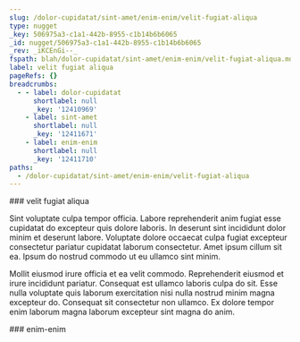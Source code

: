 ```yaml
---
slug: /dolor-cupidatat/sint-amet/enim-enim/velit-fugiat-aliqua
type: nugget
_key: 506975a3-c1a1-442b-8955-c1b14b6b6065
_id: nugget/506975a3-c1a1-442b-8955-c1b14b6b6065
_rev: _iKCEnGi--_
fspath: blah/dolor-cupidatat/sint-amet/enim-enim/velit-fugiat-aliqua.md
label: velit fugiat aliqua
pageRefs: {}
breadcrumbs:
  - - label: dolor-cupidatat
      shortlabel: null
      _key: '12410969'
    - label: sint-amet
      shortlabel: null
      _key: '12411671'
    - label: enim-enim
      shortlabel: null
      _key: '12411710'
paths:
  - /dolor-cupidatat/sint-amet/enim-enim/velit-fugiat-aliqua
---
```


<NuggetArea>
<Nugget slug="/dolor-cupidatat/sint-amet/enim-enim/velit-fugiat-aliqua" type="nugget" _key="506975a3-c1a1-442b-8955-c1b14b6b6065" _id="nugget/506975a3-c1a1-442b-8955-c1b14b6b6065" _rev="_iKCEnGi--_" fspath="blah/dolor-cupidatat/sint-amet/enim-enim/velit-fugiat-aliqua.md" label="velit fugiat aliqua" paths="/dolor-cupidatat/sint-amet/enim-enim/velit-fugiat-aliqua">
<NuggetBody>
### velit fugiat aliqua

Sint voluptate culpa tempor officia. Labore reprehenderit anim fugiat esse cupidatat do excepteur quis dolore laboris. In deserunt sint incididunt dolor minim et deserunt labore. Voluptate dolore occaecat culpa fugiat excepteur consectetur pariatur cupidatat laborum consectetur. Amet ipsum cillum sit ea. Ipsum do nostrud commodo ut eu ullamco sint minim.

Mollit eiusmod irure officia et ea velit commodo. Reprehenderit eiusmod et irure incididunt pariatur. Consequat est ullamco laboris culpa do sit. Esse nulla voluptate quis laborum exercitation nisi nulla nostrud minim magna excepteur do. Consequat sit consectetur non ullamco. Ex dolore tempor enim laborum magna laborum excepteur sint magna do anim.

</NuggetBody>
<Breadcrumbs>
<Crumbs>
<Crumb _key="12410969" label="dolor-cupidatat" /><Crumb _key="12411671" label="sint-amet" /><Crumb _key="12411710" label="enim-enim" />
</Crumbs>
</Breadcrumbs>
</Nugget>

<NuggetsInbound>
</NuggetsInbound>
<NuggetsOutbound>
</NuggetsOutbound>
</NuggetArea>
<PassagesInbound>
<Passage direction="inbound" type="passage" _key="12411710" _id="passage/12411710" _rev="_iKCEnGe--_" label="enim-enim" passage="enim-enim" fspath="blah/dolor-cupidatat/sint-amet/enim-enim" paths="/dolor-cupidatat/sint-amet/enim-enim" slug="/dolor-cupidatat/sint-amet/enim-enim">
<NuggetBody>
### enim-enim

</NuggetBody>
<Breadcrumbs>
<Crumbs>
<Crumb _key="12410969" label="dolor-cupidatat" /><Crumb _key="12411671" label="sint-amet" />
</Crumbs>
</Breadcrumbs>
</Passage>

</PassagesInbound>
<PassagesOutbound>
</PassagesOutbound>